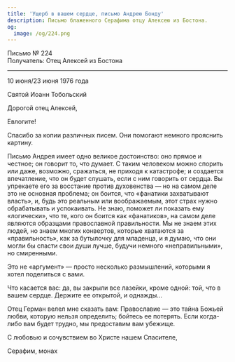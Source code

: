 ```yaml
---
title: 'Ущерб в вашем сердце, письмо Андрею Бонду'
description: Письмо блаженного Серафима отцу Алексею из Бостона.
og:
  image: /og/224.png
---
```


<div style={{textAlign:'right', fontFamily:'monospace'}}>Письмо № 224</div>
<div style={{textAlign:'left', fontFamily:'monospace'}}>Получатель: Отец Алексей из Бостона</div>

---

10 июня/23 июня 1976 года

Святой Иоанн Тобольский

Дорогой отец Алексей,

Евлогите!

Спасибо за копии различных писем. Они помогают немного прояснить картину.

Письмо Андрея имеет одно великое достоинство: оно прямое и честное; он говорит то, что думает. С таким человеком можно спорить или даже, возможно, сражаться, не приходя к катастрофе; и создается впечатление, что он будет слушать, если с ним говорить от сердца. Вы упрекаете его за восстание против духовенства — но на самом деле это не основная проблема; он боится, что «фанатики захватывают власть», и, будь это реальным или воображаемым, этот страх нужно обрабатывать и успокаивать. Не знаю, поможет ли показать ему «логически», что те, кого он боится как «фанатиков», на самом деле являются образцами православной правильности. Мы не знаем этих людей, но знаем многих конвертов, которые хватаются за «правильность», как за бутылочку для младенца, и я думаю, что они могли бы спасти свои души лучше, будучи немного «неправильными», но смиренными.

Это не «аргумент» — просто несколько размышлений, которыми я хотел поделиться с вами.

Что касается вас: да, вы закрыли все лазейки, кроме одной: той, что в вашем сердце. Держите ее открытой, и однажды…

Отец Герман велел мне сказать вам: Православие — это тайна Божьей любви, которую нельзя определить; бойтесь ее потерять. Если когда-либо вам будет трудно, мы предоставим вам убежище.

С любовью и сочувствием во Христе нашем Спасителе,

Серафим, монах